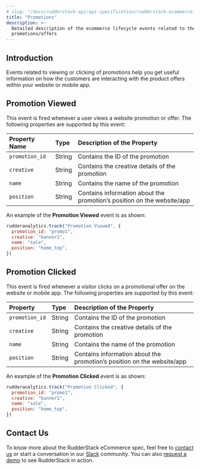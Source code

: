 ```yaml
---
# slug: "/docs/rudderstack-api/api-specification/rudderstack-ecommerce-events-specification/promotions"
title: "Promotions"
description: >-
  Detailed description of the ecommerce lifecycle events related to the
  promotions/offers
---
```


## Introduction

Events related to viewing or clicking of promotions help you get useful information on how the customers are interacting with the product offers within your website or mobile app.

## Promotion Viewed

This event is fired whenever a user views a website promotion or offer. The following properties are supported by this event:

| **Property Name** | **Type** | **Description of the Property**                                        |
| :---------------- | :------- | :--------------------------------------------------------------------- |
| `promotion_id`    | String   | Contains the ID of the promotion                                       |
| `creative`        | String   | Contains the creative details of the promotion                         |
| `name`            | String   | Contains the name of the promotion                                     |
| `position`        | String   | Contains information about the promotion’s position on the website/app |

An example of the **Promotion Viewed** event is as shown:

```javascript
rudderanalytics.track("Promotion Viewed", {
  promotion_id: "promo1",
  creative: "banner1",
  name: "sale",
  position: "home_top",
})
```

## Promotion Clicked

This event is fired whenever a visitor clicks on a promotional offer on the website or mobile app. The following properties are supported by this event:

| **Property**   | **Type** | **Description of the Property**                                        |
| :------------- | :------- | :--------------------------------------------------------------------- |
| `promotion_id` | String   | Contains the ID of the promotion                                       |
| `creative`     | String   | Contains the creative details of the promotion                         |
| `name`         | String   | Contains the name of the promotion                                     |
| `position`     | String   | Contains information about the promotion’s position on the website/app |

An example of the **Promotion Clicked** event is as shown:

```javascript
rudderanalytics.track("Promotion Clicked", {
  promotion_id: "promo1",
  creative: "banner1",
  name: "sale",
  position: "home_top",
})
```

## Contact Us

To know more about the RudderStack eCommerce spec, feel free to [contact us](mailto:%20docs@rudderstack.com) or start a conversation in our [Slack](https://rudderstack.com/join-rudderstack-slack-community) community. You can also [request a demo](https://rudderstack.com/request-a-demo/) to see RudderStack in action.
